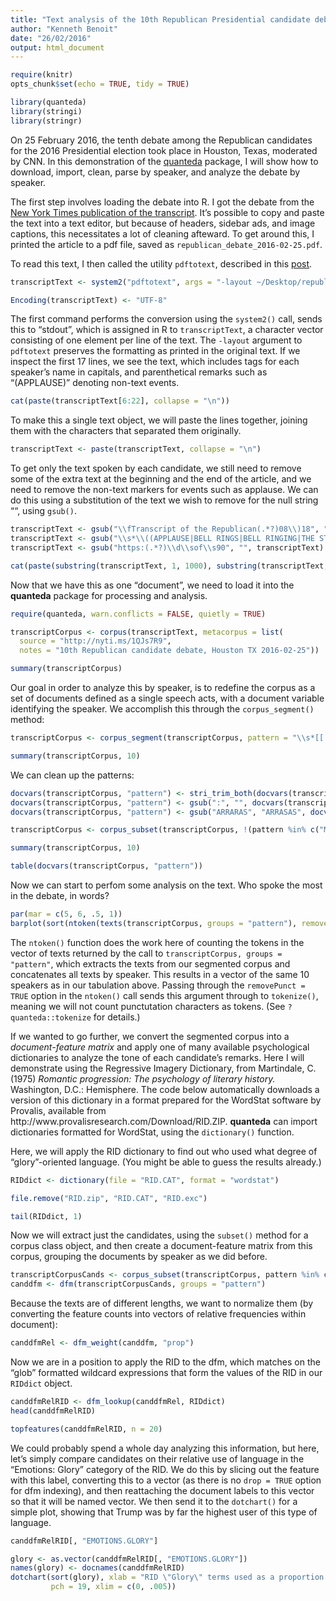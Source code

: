 ```yaml
---
title: "Text analysis of the 10th Republican Presidential candidate debate using R and the quanteda package"
author: "Kenneth Benoit"
date: "26/02/2016"
output: html_document
---
```


```r
require(knitr)
opts_chunk$set(echo = TRUE, tidy = TRUE)
```

```r
library(quanteda)
library(stringi)
library(stringr)
```

On 25 February 2016, the tenth debate among the Republican candidates for the 2016 Presidential election took place in Houston, Texas, moderated by CNN. In this demonstration of the [quanteda](https://github.com/kbenoit/quanteda) package, I will show how to download, import, clean, parse by speaker, and analyze the debate by speaker.

The first step involves loading the debate into R. I got the debate from the [New York Times publication of the transcript](http://www.nytimes.com/2016/02/26/us/politics/transcript-of-the-republican-presidential-debate-in-houston.html?action=click&contentCollection=Politics&module=RelatedCoverage&region=Marginalia&pgtype=article). It’s possible to copy and paste the text into a text editor, but because of headers, sidebar ads, and image captions, this necessitates a lot of cleaning afteward. To get around this, I printed the article to a pdf file, saved as ```republican_debate_2016-02-25.pdf```.

To read this text, I then called the utility ```pdftotext```, described in this [post](http://www.kenbenoit.net/how-to-batch-convert-pdf-files-to-text/).


```r
transcriptText <- system2("pdftotext", args = "-layout ~/Desktop/republican_debate_2016-02-25.pdf -", stdout = TRUE)
```

```r
Encoding(transcriptText) <- "UTF-8"
```

The first command performs the conversion using the ```system2()``` call, sends this to “stdout”, which is assigned in R to ```transcriptText```, a character vector consisting of one element per line of the text. The ```-layout``` argument to ```pdftotext``` preserves the formatting as printed in the original text. If we inspect the first 17 lines, we see the text, which includes tags for each speaker’s name in capitals, and parenthetical remarks such as “(APPLAUSE)” denoting non-text events.

```r
cat(paste(transcriptText[6:22], collapse = "\n"))
```

To make this a single text object, we will paste the lines together, joining them with the \n characters that separated them originally.

```r
transcriptText <- paste(transcriptText, collapse = "\n")
```

To get only the text spoken by each candidate, we still need to remove some of the extra text at the beginning and the end of the article, and we need to remove the non-text markers for events such as applause. We can do this using a substitution of the text we wish to remove for the null string "", using ```gsub()```.

```r
transcriptText <- gsub("\\fTranscript of the Republican(.*?)08\\)18", "", transcriptText)
transcriptText <- gsub("\\s*\\((APPLAUSE|BELL RINGS|BELL RINGING|THE STAR-SPANGLED BANNER|COMMERCIAL BREAK|CROSSTALK|inaudible|LAUGHTER|CHEERING)\\)\\s*", "", transcriptText)
transcriptText <- gsub("https:(.*?)\\d\\sof\\s90", "", transcriptText)
```

```r
cat(paste(substring(transcriptText, 1, 1000), substring(transcriptText, 5000, 5655), collapse = "\n"))
```

Now that we have this as one “document”, we need to load it into the **quanteda** package for processing and analysis.

```r
require(quanteda, warn.conflicts = FALSE, quietly = TRUE)
```

```r
transcriptCorpus <- corpus(transcriptText, metacorpus = list(
  source = "http://nyti.ms/1QJs7R9",
  notes = "10th Republican candidate debate, Houston TX 2016-02-25"))
```

```r
summary(transcriptCorpus)
```

Our goal in order to analyze this by speaker, is to redefine the corpus as a set of documents defined as a single speech acts, with a document variable identifying the speaker. We accomplish this through the ```corpus_segment()``` method:

```r
transcriptCorpus <- corpus_segment(transcriptCorpus, pattern = "\\s*[[:upper:]]+:\\s+", valuetype = "regex")
```

```r
summary(transcriptCorpus, 10)
```

We can clean up the patterns:

```r
docvars(transcriptCorpus, "pattern") <- stri_trim_both(docvars(transcriptCorpus, "pattern"))
docvars(transcriptCorpus, "pattern") <- gsub(":", "", docvars(transcriptCorpus, "pattern"))
docvars(transcriptCorpus, "pattern") <- gsub("ARRARAS", "ARRASAS", docvars(transcriptCorpus, "pattern"))
```

```r
transcriptCorpus <- corpus_subset(transcriptCorpus, !(pattern %in% c("MALE", "COOPER")))
```

```r
summary(transcriptCorpus, 10)
```

```r
table(docvars(transcriptCorpus, "pattern"))
```

Now we can start to perfom some analysis on the text. Who spoke the most in the debate, in words?

```r
par(mar = c(5, 6, .5, 1))
barplot(sort(ntoken(texts(transcriptCorpus, groups = "pattern"), removePunct = TRUE)), horiz = TRUE, las = 1, xlab = "Total Words Spoken")
```

The ```ntoken()``` function does the work here of counting the tokens in the vector of texts returned by the call to ```transcriptCorpus, groups = "pattern"```, which extracts the texts from our segmented corpus and concatenates all texts by speaker. This results in a vector of the same 10 speakers as in our tabulation above. Passing through the ```removePunct = TRUE``` option in the ```ntoken()``` call sends this argument through to ```tokenize()```, meaning we will not count punctutation characters as tokens. (See ```?quanteda::tokenize``` for details.)

If we wanted to go further, we convert the segmented corpus into a _document-feature matrix_ and apply one of many available psychological dictionaries to analyze the tone of each candidate’s remarks. Here I will demonstrate using the Regressive Imagery Dictionary, from Martindale, C. (1975) _Romantic progression: The psychology of literary history._ Washington, D.C.: Hemisphere. The code below automatically downloads a version of this dictionary in a format prepared for the WordStat software by Provalis, available from http://www.provalisresearch.com/Download/RID.ZIP. **quanteda** can import dictionaries formatted for WordStat, using the ```dictionary()``` function.

Here, we will apply the RID dictionary to find out who used what degree of “glory”-oriented language. (You might be able to guess the results already.)

```r
RIDdict <- dictionary(file = "RID.CAT", format = "wordstat")
```

```r
file.remove("RID.zip", "RID.CAT", "RID.exc")
```

```r
tail(RIDdict, 1)
```

Now we will extract just the candidates, using the ```subset()``` method for a corpus class object, and then create a document-feature matrix from this corpus, grouping the documents by speaker as we did before.

```r
transcriptCorpusCands <- corpus_subset(transcriptCorpus, pattern %in% c("TRUMP", "CRUZ", "RUBIO", "KASICH", "CARSON"))
canddfm <- dfm(transcriptCorpusCands, groups = "pattern")
```

Because the texts are of different lengths, we want to normalize them (by converting the feature counts into vectors of relative frequencies within document):

```r
canddfmRel <- dfm_weight(canddfm, "prop")
```

Now we are in a position to apply the RID to the dfm, which matches on the “glob” formatted wildcard expressions that form the values of the RID in our ```RIDdict``` object.

```r
canddfmRelRID <- dfm_lookup(canddfmRel, RIDdict)
head(canddfmRelRID)
```

```r
topfeatures(canddfmRelRID, n = 20)
```

We could probably spend a whole day analyzing this information, but here, let’s simply compare candidates on their relative use of language in the “Emotions: Glory” category of the RID. We do this by slicing out the feature with this label, converting this to a vector (as there is no ```drop = TRUE``` option for dfm indexing), and then reattaching the document labels to this vector so that it will be named vector. We then send it to the ```dotchart()``` for a simple plot, showing that Trump was by far the highest user of this type of language.

```r
canddfmRelRID[, "EMOTIONS.GLORY"]
```

```r
glory <- as.vector(canddfmRelRID[, "EMOTIONS.GLORY"])
names(glory) <- docnames(canddfmRelRID)
dotchart(sort(glory), xlab = "RID \"Glory\" terms used as a proportion of all terms",
         pch = 19, xlim = c(0, .005))
```

